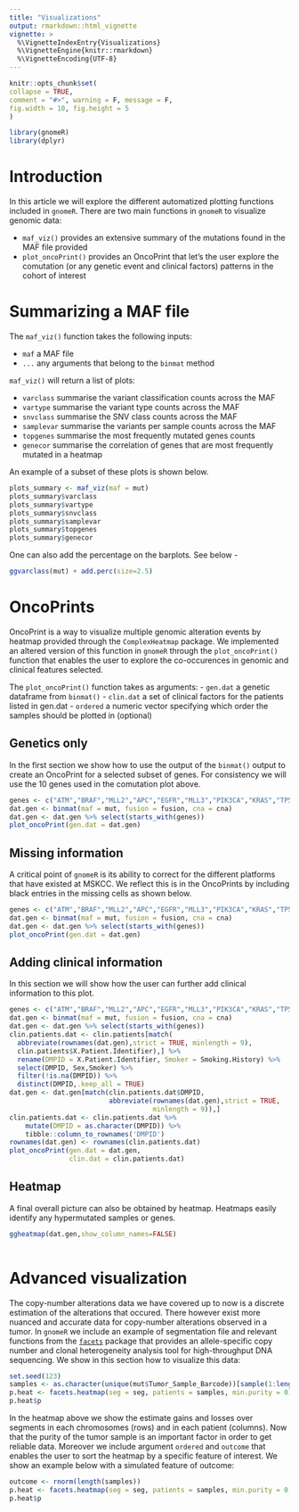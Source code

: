 ```yaml
---
title: "Visualizations"
output: rmarkdown::html_vignette
vignette: >
  %\VignetteIndexEntry{Visualizations}
  %\VignetteEngine{knitr::rmarkdown}
  %\VignetteEncoding{UTF-8}
---
```

  
```r
knitr::opts_chunk$set(
collapse = TRUE,
comment = "#>", warning = F, message = F,
fig.width = 10, fig.height = 5
)
```

```r
library(gnomeR)
library(dplyr)
```

# Introduction 

In this article we will explore the different automatized plotting functions included in `gnomeR`. There are two main functions in `gnomeR` to visualize genomic data: 

- `maf_viz()` provides an extensive summary of the mutations found in the MAF file provided
- `plot_oncoPrint()` provides an OncoPrint that let's the user explore the comutation (or any genetic event and clinical factors) patterns in the cohort of interest


# Summarizing a MAF file

The `maf_viz()` function takes the following inputs:

- `maf` a MAF file
- `...` any arguments that belong to the `binmat` method

`maf_viz()` will return a list of plots:

- `varclass` summarise the variant classification counts across the MAF 
- `vartype` summarise the variant type counts across the MAF 
- `snvclass` summarise the SNV class counts across the MAF 
- `samplevar` summarise the variants per sample counts across the MAF 
- `topgenes` summarise the most frequently mutated genes counts
- `genecor` summarise the correlation of genes that are most frequently mutated in a heatmap

An example of a subset of these plots is shown below.

```r
plots_summary <- maf_viz(maf = mut)
plots_summary$varclass
plots_summary$vartype
plots_summary$snvclass
plots_summary$samplevar
plots_summary$topgenes
plots_summary$genecor
```

One can also add the percentage on the barplots. See below - 

```r
ggvarclass(mut) + add.perc(size=2.5)
```
# OncoPrints

OncoPrint is a way to visualize multiple genomic alteration events by heatmap provided through the `ComplexHeatmap` package. We implemented an altered version of this function in `gnomeR` through the `plot_oncoPrint()` function that enables the user to explore the co-occurences in genomic and clinical features selected.

The `plot_oncoPrint()` function takes as arguments:
- `gen.dat` a genetic dataframe from `binmat()`
- `clin.dat` a set of clinical factors for the patients listed in gen.dat
- `ordered` a numeric vector specifying which order the samples should be plotted in (optional)

## Genetics only 

In the first section we show how to use the output of the `binmat()` output to create an OncoPrint for a selected subset of genes. For consistency we will use the 10 genes used in the comutation plot above.

```r
genes <- c("ATM","BRAF","MLL2","APC","EGFR","MLL3","PIK3CA","KRAS","TP53")
dat.gen <- binmat(maf = mut, fusion = fusion, cna = cna)
dat.gen <- dat.gen %>% select(starts_with(genes))
plot_oncoPrint(gen.dat = dat.gen)
```


## Missing information

A critical point of `gnomeR` is its ability to correct for the different platforms that have existed at MSKCC. We reflect this is in the OncoPrints by including black entries in the missing cells as shown below.

```r
genes <- c("ATM","BRAF","MLL2","APC","EGFR","MLL3","PIK3CA","KRAS","TP53","EPHA7")
dat.gen <- binmat(maf = mut, fusion = fusion, cna = cna)
dat.gen <- dat.gen %>% select(starts_with(genes))
plot_oncoPrint(gen.dat = dat.gen)
```


## Adding clinical information 

In this section we will show how the user can further add clinical information to this plot.

```r
genes <- c("ATM","BRAF","MLL2","APC","EGFR","MLL3","PIK3CA","KRAS","TP53","EPHA7")
dat.gen <- binmat(maf = mut, fusion = fusion, cna = cna)
dat.gen <- dat.gen %>% select(starts_with(genes))
clin.patients.dat <- clin.patients[match(
  abbreviate(rownames(dat.gen),strict = TRUE, minlength = 9),
  clin.patients$X.Patient.Identifier),] %>%
  rename(DMPID = X.Patient.Identifier, Smoker = Smoking.History) %>%
  select(DMPID, Sex,Smoker) %>%
  filter(!is.na(DMPID)) %>%
  distinct(DMPID,.keep_all = TRUE)
dat.gen <- dat.gen[match(clin.patients.dat$DMPID,
                         abbreviate(rownames(dat.gen),strict = TRUE,
                                    minlength = 9)),]
clin.patients.dat <- clin.patients.dat %>%
    mutate(DMPID = as.character(DMPID)) %>% 
    tibble::column_to_rownames('DMPID')
rownames(dat.gen) <- rownames(clin.patients.dat)
plot_oncoPrint(gen.dat = dat.gen,
               clin.dat = clin.patients.dat)
```

## Heatmap
A final overall picture can also be obtained by heatmap. Heatmaps easily identify any hypermutated samples or genes. 


```r

ggheatmap(dat.gen,show_column_names=FALSE)
  

```

# Advanced visualization 

The copy-number alterations data we have covered up to now is a discrete estimation of the alterations that occured. There however exist more nuanced and accurate data for copy-number alterations observed in a tumor. In `gnomeR` we include an example of segmentation file and relevant functions from the [`facets`](https://www.ncbi.nlm.nih.gov/pmc/articles/PMC5027494/) package that provides an allele-specific copy number and clonal heterogeneity analysis tool for high-throughput DNA sequencing. We show in this section how to visualize this data:

```r
set.seed(123)
samples <- as.character(unique(mut$Tumor_Sample_Barcode))[sample(1:length(unique(mut$Tumor_Sample_Barcode)), 100, replace=FALSE)]
p.heat <- facets.heatmap(seg = seg, patients = samples, min.purity = 0)
p.heat$p
```

In the heatmap above we show the estimate gains and losses over segments in each chromosomes (rows) and in each patient (columns). Now that the purity of the tumor sample is an important factor in order to get reliable data. Moreover we include argument `ordered` and `outcome` that enables the user to sort the heatmap by a specific feature of interest. We show an example below with a simulated feature of outcome:

```r
outcome <- rnorm(length(samples))
p.heat <- facets.heatmap(seg = seg, patients = samples, min.purity = 0, outcome = outcome, ordered = order(outcome))
p.heat$p
```
